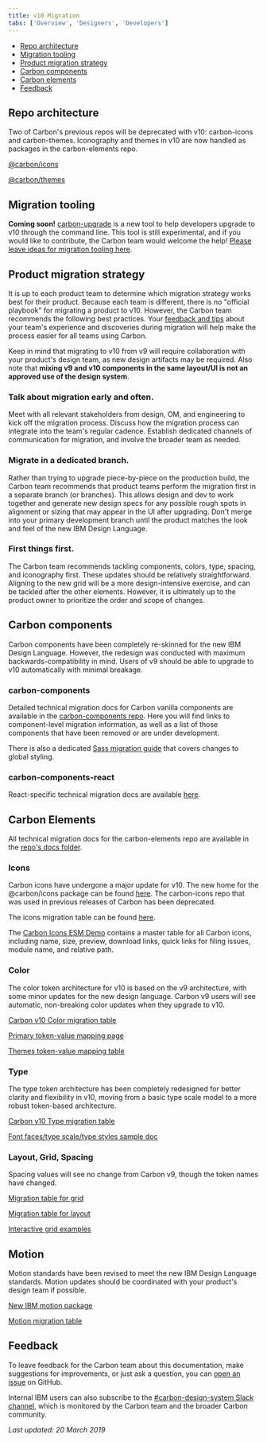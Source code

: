 ```yaml
---
title: v10 Migration
tabs: ['Overview', 'Designers', 'Developers']
---
```


<AnchorLinks>

- [Repo architecture](#repo-architecture)
- [Migration tooling](#migration-tooling)
- [Product migration strategy](#product-migration-strategy)
- [Carbon components](#carbon-components)
- [Carbon elements](#carbon-elements)
- [Feedback](#feedback)

</AnchorLinks>

## Repo architecture

Two of Carbon's previous repos will be deprecated with v10: carbon-icons and carbon-themes. Iconography and themes in v10 are now handled as packages in the carbon-elements repo. 

[@carbon/icons](https://github.com/IBM/carbon-elements/tree/master/packages/icons)

[@carbon/themes](https://github.com/IBM/carbon-elements/tree/master/packages/themes)

## Migration tooling

**Coming soon!** [carbon-upgrade](https://github.com/carbon-design-system/carbon-upgrade/blob/master/README.md) is a new tool to help developers upgrade to v10 through the command line. This tool is still experimental, and if you would like to contribute, the Carbon team would welcome the help! [Please leave ideas for migration tooling here](https://github.com/carbon-design-system/carbon-upgrade/issues/7). 

## Product migration strategy

It is up to each product team to determine which migration strategy works best for their product. Because each team is different, there is no "official playbook" for migrating a product to v10. However, the Carbon team recommends the following best practices. Your [feedback and tips](https://github.com/carbon-design-system/carbon-website/issues/new?template=feedback.md&labels=feedback&title=User+feedback+for+Migration+Developers+page) about your team's experience and discoveries during migration will help make the process easier for all teams using Carbon.

Keep in mind that migrating to v10 from v9 will require collaboration with your product's design team, as new design artifacts may be required. Also note that **mixing v9 and v10 components in the same layout/UI is not an approved use of the design system**.

### Talk about migration early and often. 
Meet with all relevant stakeholders from design, OM, and engineering to kick off the migration process. Discuss how the migration process can integrate into the team's regular cadence. Establish dedicated channels of communication for migration, and involve the broader team as needed. 

### Migrate in a dedicated branch.
Rather than trying to upgrade piece-by-piece on the production build, the Carbon team recommends that product teams perform the migration first in a separate branch (or branches). This allows design and dev to work together and generate new design specs for any possible rough spots in alignment or sizing that may appear in the UI after upgrading.  Don't merge into your primary development branch until the product matches the look and feel of the new IBM Design Language.

### First things first.
The Carbon team recommends tackling components, colors, type, spacing, and iconography first. These updates should be relatively straightforward. Aligning to the new grid will be a more design-intensive exercise, and can be tackled after the other elements. However, it is ultimately up to the product owner to prioritize the order and scope of changes.

## Carbon components

Carbon components have been completely re-skinned for the new IBM Design Language. However, the redesign was conducted with maximum backwards-compatibility in mind. Users of v9 should be able to upgrade to v10 automatically with minimal breakage.

### carbon-components

Detailed technical migration docs for Carbon vanilla components are available in the [carbon-components repo](https://github.com/IBM/carbon-components/blob/master/docs/migration/migrate-to-10.x.md). Here you will find links to component-level migration information, as well as a list of those components that have been removed or are under development.

There is also a dedicated [Sass migration guide](https://github.com/IBM/carbon-components/blob/master/src/globals/scss/migrate-to-10.x.md) that covers changes to global styling.

### carbon-components-react

React-specific technical migration docs are available [here](https://github.com/IBM/carbon-components-react/blob/master/docs/migration/migrate-to-10.x.md).

## Carbon Elements

All technical migration docs for the carbon-elements repo are available in the [repo's docs folder](https://github.com/IBM/carbon-elements/tree/master/docs/migration).

### Icons

Carbon icons have undergone a major update for v10. The new home for the @carbon/icons package can be found [here](https://github.com/IBM/carbon-elements/tree/master/packages/colors). The carbon-icons repo that was used in previous releases of Carbon has been deprecated. 

The icons migration table can be found [here](https://github.com/IBM/carbon-elements/blob/master/docs/migration/10.x-icons.md).

The [Carbon Icons ESM Demo](https://carbon-elements.netlify.com/icons/examples/preview/) contains a master table for all Carbon icons, including name, size, preview, download links, quick links for filing issues, module name, and relative path.

### Color

The color token architecture for v10 is based on the v9 architecture, with some minor updates for the new design language. Carbon v9 users will see automatic, non-breaking color updates when they upgrade to v10.

[Carbon v10 Color migration table](https://github.com/IBM/carbon-elements/blob/master/docs/migration/10.x-color.md) 

[Primary token-value mapping page](https://carbon-elements.netlify.com/colors/examples/preview/)

[Themes token-value mapping table](https://carbon-elements.netlify.com/themes/examples/preview/)

### Type

The type token architecture has been completely redesigned for better clarity and flexibility in v10, moving from a basic type scale model to a more robust token-based architecture. 

[Carbon v10 Type migration table](https://github.com/IBM/carbon-elements/blob/master/docs/migration/10.x-type.md)

[Font faces/type scale/type styles sample doc](https://carbon-elements.netlify.com/type/examples/preview/)

### Layout, Grid, Spacing

Spacing values will see no change from Carbon v9, though the token names have changed.

[Migration table for grid](https://github.com/IBM/carbon-components/blob/master/src/globals/grid/migrate-to-10.x.md)

[Migration table for layout](https://github.com/IBM/carbon-elements/blob/master/docs/migration/10.x-layout.md)

[Interactive grid examples](https://carbon-elements.netlify.com/grid/examples/preview/)


## Motion

Motion standards have been revised to meet the new IBM Design Language standards. Motion updates should be coordinated with your product's design team if possible.

[New IBM motion package](https://github.com/IBM/carbon-elements/tree/master/packages/motion)

[Motion migration table](https://github.com/IBM/carbon-elements/blob/master/docs/migration/10.x-motion.md)

## Feedback

To leave feedback for the Carbon team about this documentation, make suggestions for improvements, or just ask a question, you can [open an issue](https://github.com/carbon-design-system/carbon-website/issues/new?template=feedback.md&labels=feedback&title=User+feedback+for+Migration+Developers+page) on GitHub.

Internal IBM users can also subscribe to the [#carbon-design-system Slack channel](https://ibm-studios.slack.com/messages/C0M053VPT/details/), which is monitored by the Carbon team and the broader Carbon community.


_Last updated: 20 March 2019_
